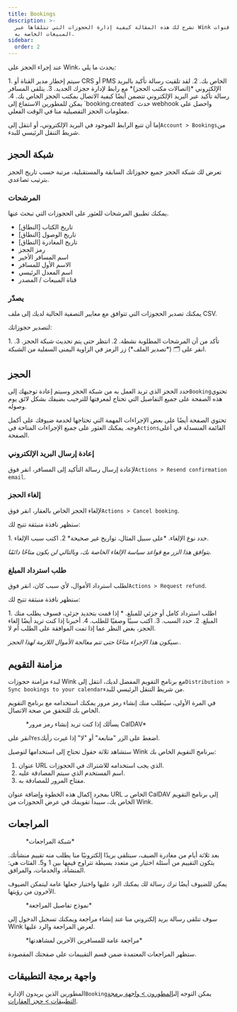 ```yaml
---
title: Bookings
description: >-
  تشرح لك هذه المقالة كيفية إدارة الحجوزات التي تتلقاها عبر Wink وواحدة من قنوات
  المبيعات الخاصة به.
sidebar:
  order: 2
---
```


عند إجراء الحجز على Wink، يحدث ما يلي:

<Steps>
  1. سيتم إخطار مدير القناة أو CRS أو PMS الخاص بك.
  2. لقد تلقيت رسالة تأكيد بالبريد الإلكتروني *(اتصالات مكتب الحجز)* مع رابط لإدارة حجزك الجديد.
  3. يتلقى المسافر رسالة تأكيد عبر البريد الإلكتروني تتضمن أيضًا كيفية الاتصال بمكتب الحجز الخاص بك.
  4. يمكن للمطورين الاستماع إلى `booking.created` حدث webhook واحصل على معلومات الحجز التفصيلية منا في الوقت الفعلي.
</Steps>


إما أن تتبع الرابط الموجود في البريد الإلكتروني، أو انتقل إلى`Account > Bookings`من شريط التنقل الرئيسي للبدء.

## شبكة الحجز

تعرض لك شبكة الحجز جميع حجوزاتك السابقة والمستقبلية، مرتبة حسب تاريخ الحجز بترتيب تصاعدي.

### المرشحات

يمكنك تطبيق المرشحات للعثور على الحجوزات التي تبحث عنها.

* تاريخ الكتاب \[النطاق]
* تاريخ الوصول \[النطاق]
* تاريخ المغادرة \[النطاق]
* رمز الحجز
* اسم المسافر الأخير
* الاسم الأول للمسافر
* اسم المعدل الرئيسي
* قناة المبيعات / المصدر

### يصدّر

يمكنك تصدير الحجوزات التي تتوافق مع معايير التصفية الحالية لديك إلى ملف CSV.

لتصدير حجوزاتك:

<Steps>
  1. تأكد من أن المرشحات المطلوبة نشطة.
  2. انتظر حتى يتم تحديث شبكة الحجز.
  3. انقر على 🗂️ (*تصدير الملف*) زر الرمز في الزاوية اليمنى السفلية من الشبكة.
</Steps>


## الحجز

حدد الحجز الذي تريد العمل به من شبكة الحجز وسيتم إعادة توجيهك إلى`Booking`تحتوي هذه الصفحة على جميع التفاصيل التي تحتاج لمعرفتها للترحيب بضيفك بشكل لائق يوم وصوله.

تحتوي الصفحة أيضًا على بعض الإجراءات المهمة التي تحتاجها لخدمة ضيوفك على أكمل وجه. يمكنك العثور على جميع الإجراءات المتاحة في`Actions`القائمة المنسدلة في أعلى الصفحة.

### إعادة إرسال البريد الإلكتروني

لإعادة إرسال رسالة التأكيد إلى المسافر، انقر فوق`Actions > Resend confirmation email`.

### إلغاء الحجز

لإلغاء الحجز الخاص بالعقار، انقر فوق`Actions > Cancel booking`.

ستظهر نافذة منبثقة تتيح لك:

<Steps>
  1. حدد نوع الإلغاء. *على سبيل المثال، تواريخ غير صحيحة*
  2. اكتب سبب الإلغاء.
</Steps>


*يتوافق هذا الزر مع قواعد سياسة الإلغاء الخاصة بك، وبالتالي لن يكون متاحًا دائمًا.*

### طلب استرداد المبلغ

لطلب استرداد الأموال، لأي سبب كان، انقر فوق`Actions > Request refund`.

ستظهر نافذة منبثقة تتيح لك:

<Steps>
  1. اطلب استرداد كامل أو جزئي للمبلغ.
     * إذا قمت بتحديد جزئي، فسوف يطلب منك المبلغ.
  2. حدد السبب.
  3. اكتب سببًا وصفيًا للطلب.
  4. أخبرنا إذا كنت تريد أيضًا إلغاء الحجز، بغض النظر عما إذا تمت الموافقة على الطلب أم لا.
</Steps>


*سيكون هذا الإجراء متاحًا حتى تتم معالجة الأموال اللازمة لهذا الحجز.*.

## مزامنة التقويم

لبدء مزامنة حجوزات Wink مع برنامج التقويم المفضل لديك، انتقل إلى`Distribution > Sync bookings to your calendar`من شريط التنقل الرئيسي للبدء.

في المرة الأولى، سيُطلب منك إنشاء رمز مرور يمكنك استخدامه مع برنامج التقويم الخاص بك للتحقق من صحة الاتصال.

<figure>
  <CloudinaryImage width="350" height="188" resize="scale" quality="best" alt="إنشاء رمز المرور" src="academy/caldav-pass-code" errorImage="noimage_opaque_nyrtl0.png" />

  <figcaption>*يسألك إذا كنت تريد إنشاء رمز مرور CalDAV*</figcaption>
</figure>


انقر على`Yes`اضغط على الزر "متابعة" أو "لا" إذا غيرت رأيك.

ستشاهد ثلاثة حقول تحتاج إلى استخدامها لتوصيل Wink ببرنامج التقويم الخاص بك:

1. عنوان URL الذي يجب استخدامه للاشتراك في الحجوزات.
2. اسم المستخدم الذي سيتم المصادقة عليه.
3. مفتاح المرور للمصادقة به.

بمجرد إكمال هذه الخطوة وإضافة عنوان URL الخاص بـ CalDAV إلى برنامج التقويم الخاص بك، سيبدأ تقويمك في عرض الحجوزات من Wink.

## المراجعات

<figure>
  <CloudinaryImage width="700" height="151" resize="scale" quality="best" alt="شبكة المراجعة" src="academy/reviews" errorImage="noimage_opaque_nyrtl0.png" />

  <figcaption>*شبكة المراجعات*</figcaption>
</figure>


بعد ثلاثة أيام من مغادرة الضيف، سيتلقى بريدًا إلكترونيًا منا يطلب منه تقييم منشأتك. يتكون التقييم من أسئلة اختيار من متعدد بسيطة تتراوح قيمها بين 1 و5. الفئات هي: المنشأة، والخدمات، والمرافق.

يمكن للضيوف أيضًا ترك رسالة لك يمكنك الرد عليها واختيار جعلها عامة ليتمكن الضيوف الآخرون من رؤيتها.

<figure>
  <CloudinaryImage width="700" height="421" resize="scale" quality="best" alt="الموافقة على المراجعة" src="academy/review-details" errorImage="noimage_opaque_nyrtl0.png" />

  <figcaption>*نموذج تفاصيل المراجعة*</figcaption>
</figure>


سوف تتلقى رسالة بريد إلكتروني منا عند إنشاء مراجعة ويمكنك تسجيل الدخول إلى Wink لعرض المراجعة والرد عليها.

<figure>
  <CloudinaryImage width="350" height="355" resize="scale" quality="best" alt="المراجعة العامة" src="academy/public-review" errorImage="noimage_opaque_nyrtl0.png" />

  <figcaption>*مراجعة عامة للمسافرين الآخرين لمشاهدتها*</figcaption>
</figure>


ستظهر المراجعات المعتمدة ضمن قسم التقييمات على صفحتك المقصودة.

## واجهة برمجة التطبيقات

المطورين الذين يريدون الإدارة`Booking`يمكن التوجه إلى[المطورون > واجهة برمجة التطبيقات > حجز العقارات](/developers/apis/#property-booking-api).

